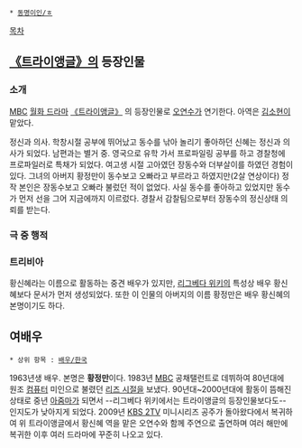  * [[동명이인/ㅎ]]

[[목차]]
== [[트라이앵글(드라마)|《트라이앵글》]]의 등장인물 ==
=== 소개 ===
[[문화방송|MBC]] [[월화 드라마]] [[트라이앵글(드라마)|《트라이앵글》]] 의 등장인물로 [[오연수]]가 연기한다. 아역은 [[김소현]]이 맡았다.

정신과 의사. 학창시절 공부에 뛰어났고 동수를 낚아 놀리기 좋아하던 신혜는 정신과 의사가 되었다. 남편과는 별거 중. 영국으로 유학 가서 프로파일링 공부를 하고 경찰청에 프로파일러로 특채가 되었다. 여고생 시절 고아였던 장동수와 더부살이를 하였던 경험이 있다. 그녀의 아버지 황정만이 동수보고 오빠라고 부르라고 하였지만(2살 연상이다) 정작 본인은 장동수보고 오빠라 불렀던 적이 없었다. 사실 동수를 좋아하고 있었지만 동수가 먼저 선을 그어 지금에까지 이르렀다. 경찰서 감찰팀으로부터 장동수의 정신상태 의뢰를 받는다.

=== 극 중 행적 ===
=== 트리비아 ===
황신혜라는 이름으로 활동하는 중견 배우가 있지만, [[리그베다 위키]]의 특성상 배우 황신혜보다 문서가 먼저 생성되었다. 또한 이 인물의 아버지의 이름 황정만은 배우 황신혜의 본명이기도 하다.

== 여배우 ==
 * 상위 항목 : [[배우/한국]]

1963년생 배우. 본명은 '''황정만'''이다. 1983년 [[문화방송|MBC]] 공채탤런트로 데뷔하여 80년대에 원조 [[컴퓨터]] 미인으로 불렸던 [[리즈 시절]]을 보냈다. 90년대~2000년대에 활동이 뜸해진 상태로 중년 [[아줌마]]가 되면서 --리그베다 위키에서는 트라이앵글의 등장인물보다도-- 인지도가 낮아지게 되었다. 2009년 [[KBS 2TV]] 미니시리즈 공주가 돌아왔다에서 복귀하여 위 트라이앵글에서 황신혜 역을 맡은 오연수와 함께 주연으로 출연하며 여러 해만에 복귀한 이후 여러 드라마에 꾸준히 나오고 있다.

